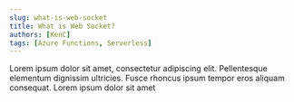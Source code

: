 ```yaml
---
slug: what-is-web-socket
title: What is Web Socket?
authors: [KenC]
tags: [Azure Functions, Serverless]
---
```



<AsSeenOn />

Lorem ipsum dolor sit amet, consectetur adipiscing elit. Pellentesque elementum dignissim ultricies. Fusce rhoncus ipsum tempor eros aliquam consequat. Lorem ipsum dolor sit amet
